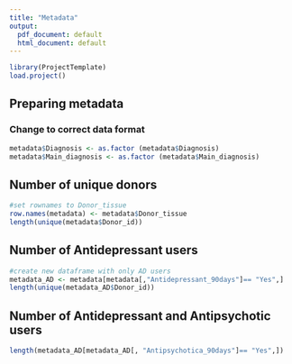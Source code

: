 ```yaml
---
title: "Metadata"
output:
  pdf_document: default
  html_document: default
---
```


```r
library(ProjectTemplate)
load.project()
```

## Preparing metadata 
### Change to correct data format

```r
metadata$Diagnosis <- as.factor (metadata$Diagnosis)
metadata$Main_diagnosis <- as.factor (metadata$Main_diagnosis)
```

## Number of unique donors

```r
#set rownames to Donor_tissue
row.names(metadata) <- metadata$Donor_tissue
length(unique(metadata$Donor_id)) 
```

## Number of Antidepressant users 

```r
#create new dataframe with only AD users
metadata_AD <- metadata[metadata[,"Antidepressant_90days"]== "Yes",] 
length(unique(metadata_AD$Donor_id))

```
## Number of Antidepressant and Antipsychotic users 
```r
length(metadata_AD[metadata_AD[, "Antipsychotica_90days"]== "Yes",])
```

